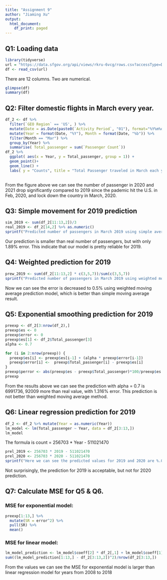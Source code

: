 ```yaml
---
title: "Assignment 9"
author: "Jiaming Xu"
output:
  html_document:
    df_print: paged
---
```


## Q1: Loading data

```r
library(tidyverse)
url = "https://data.sfgov.org/api/views/rkru-6vcg/rows.csv?accessType=DOWNLOAD"
df <- read_csv(url)
```

There are 12 columns. Two are numerical.

```r
glimpse(df)
summary(df)
```

## Q2: Filter domestic flights in March every year.

```r
df_2 <- df %>% 
  filter(`GEO Region` == 'US', ) %>% 
  mutate(Date = as.Date(paste0(`Activity Period`, "01"), format="%Y%m%d")) %>%
  mutate(Year = format(Date, "%Y"), Month = format(Date, "%b")) %>%  
  filter(Month == "Mar") %>% 
  group_by(Year) %>% 
  summarise( Total_passenger = sum(`Passenger Count`))
df_2 %>% 
  ggplot( aes(x = Year, y = Total_passenger, group = 1)) +
  geom_point()+
  geom_line() +
  labs( y = "Counts", title = "Total Passenger traveled in March each year.")
  
```

From the figure above we can see the number of passenger in 2020 and 2021 drop significantly compared to 2019 since the pademic hit the U.S. in Feb, 2020, and lock down the country in March, 2020.

## Q3: Simple movement for 2019 prediction


```r
sim_2019 <- sum(df_2[11:13,2])/3
real_2019 <- df_2[14,2] %>% as.numeric()
sprintf("Predicted number of passengers in March 2019 using simple average model among 2016-2018 is %.0f, real number is %.0f, with error %.2f%%.", sim_2019, real_2019, abs(sim_2019-real_2019)/sim_2019*100)
```

Our prediction is smaller than real number of passengers, but with only 1.89% error. This indicate that our model is pretty reliable for 2019.

## Q4: Weighted prediction for 2019

```r
prew_2019 <- sum(df_2[11:13,2] * c(3,5,7))/sum(c(3,5,7))
sprintf("Predicted number of passengers in March 2019 using weighted model with factors 3,5,7 among 2016-2018 is %.0f, real number is %.0f, with error %.2f%%.", prew_2019, real_2019, abs(prew_2019-real_2019)/prew_2019*100)
```

Now we can see the error is decreased to 0.5% using weighted moving average prediction model, which is better than simple moving average result.

## Q5: Exponential smoothing prediction for 2019

```r
preexp <- df_2[3:nrow(df_2),]
preexp$es <- 0
preexp$error <- 0
preexp$es[1] <- df_2$Total_passenger[3]
alpha <- 0.7

for (i in 2:nrow(preexp)) {
  preexp$es[i] <- preexp$es[i-1] + (alpha * preexp$error[i-1])
  preexp$error[i] <-  preexp$Total_passenger[i] - preexp$es[i]
}
preexp$perror <- abs(preexp$es - preexp$Total_passenger)*100/preexp$es
preexp
```

From the results above we can see the prediction with alpha = 0.7 is 6991736, 92009 more than real value, with 1.316% error. This prediction is not better than weighted moving average method.



## Q6: Linear regression prediction for 2019


```r
df_2 <- df_2 %>% mutate(Year = as.numeric(Year))
lm_model <- lm(Total_passenger ~ Year, data = df_2[3:13,])
lm_model
```

The formula is count = 256703 * Year - 511021470

```r
prel_2019 <- 256703 * 2019 - 511021470
prel_2020 <- 256703 * 2020 - 511021470
sprintf("Here we can see the predicted values for 2019 and 2020 are %.0f, %.0f, with error%% %.3f %% and %.3f %%, respectively.", prel_2019, prel_2020, abs(prel_2019-df_2[14,2])*100/prel_2019, abs(prel_2020-df_2[15,2])*100/prel_2020)
```


Not surprisingly, the prediction for 2019 is acceptable, but not for 2020 prediction.


## Q7: Calculate MSE for Q5 & Q6.

### MSE for exponential model:

```r
preexp[1:13,] %>% 
  mutate(SR = error^2) %>% 
  pull(SR) %>% 
  mean()
```

### MSE for linear model:

```r
lm_model_prediction <- lm_model$coeff[2] * df_2[,1] + lm_model$coeff[1]
sum((lm_model_prediction[1:13,] - df_2[3:13,2])^2)/nrow(df_2[3:13,])
```

From the values we can see the MSE for exponential model is larger than linear regression model for years from 2008 to 2018



